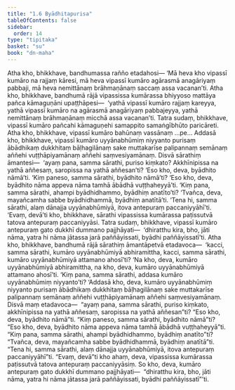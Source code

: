 ```yaml
---
title: "1.6 Byādhitapurisa"
tableOfContents: false
sidebar:
  order: 14
type: "tipitaka"
basket: "su"
book: "dn-maha"
---
```



<DynamicBreadcrumb />

<Division number="46" book="dn-maha">

<Paragraph number="96" book="dn-maha">
Atha kho, bhikkhave, bandhumassa rañño etadahosi—
</Paragraph>

<Paragraph number="97" book="dn-maha">
‘Mā heva kho vipassī kumāro na rajjaṃ kāresi, mā heva vipassī kumāro agārasmā anagāriyaṃ pabbaji, mā heva nemittānaṃ brāhmaṇānaṃ saccaṃ assa vacanan’ti. Atha kho, bhikkhave, bandhumā rājā vipassissa kumārassa bhiyyoso mattāya pañca kāmaguṇāni upaṭṭhāpesi—  ‘yathā vipassī kumāro rajjaṃ kareyya, yathā vipassī kumāro na agārasmā anagāriyaṃ pabbajeyya, yathā nemittānaṃ brāhmaṇānaṃ micchā assa vacanan’ti.
</Paragraph>

<Paragraph number="98" book="dn-maha">
Tatra sudaṃ, bhikkhave, vipassī kumāro pañcahi kāmaguṇehi samappito samaṅgībhūto paricāreti. Atha kho, bhikkhave, vipassī kumāro bahūnaṃ vassānaṃ …pe…
</Paragraph>

</Division>
<Division number="47" book="dn-maha">

<Paragraph number="99" book="dn-maha">
Addasā kho, bhikkhave, vipassī kumāro uyyānabhūmiṃ niyyanto purisaṃ ābādhikaṃ dukkhitaṃ bāḷhagilānaṃ sake muttakarīse palipannaṃ semānaṃ aññehi vuṭṭhāpiyamānaṃ aññehi saṃvesiyamānaṃ. Disvā sārathiṃ āmantesi—  ‘ayaṃ pana, samma sārathi, puriso kiṃkato? Akkhīnipissa na yathā aññesaṃ, saropissa na yathā aññesan’ti? ‘Eso kho, deva, byādhito nāmā’ti. ‘Kiṃ paneso, samma sārathi, byādhito nāmā’ti? ‘Eso kho, deva, byādhito nāma appeva nāma tamhā ābādhā vuṭṭhaheyyā’ti. ‘Kiṃ pana, samma sārathi, ahampi byādhidhammo, byādhiṃ anatīto’ti? ‘Tvañca, deva, mayañcamha sabbe byādhidhammā, byādhiṃ anatītā’ti. ‘Tena hi, samma sārathi, alaṃ dānajja uyyānabhūmiyā, itova antepuraṃ paccaniyyāhī’ti. ‘Evaṃ, devā’ti kho, bhikkhave, sārathi vipassissa kumārassa paṭissutvā tatova antepuraṃ paccaniyyāsi. Tatra sudaṃ, bhikkhave, vipassī kumāro antepuraṃ gato dukkhī dummano pajjhāyati—  ‘dhiratthu kira, bho, jāti nāma, yatra hi nāma jātassa jarā paññāyissati, byādhi paññāyissatī’ti.
</Paragraph>

</Division>
<Division number="48" book="dn-maha">

<Paragraph number="100" book="dn-maha">
Atha kho, bhikkhave, bandhumā rājā sārathiṃ āmantāpetvā etadavoca—  ‘kacci, samma sārathi, kumāro uyyānabhūmiyā abhiramittha, kacci, samma sārathi, kumāro uyyānabhūmiyā attamano ahosī’ti? ‘Na kho, deva, kumāro uyyānabhūmiyā abhiramittha, na kho, deva, kumāro uyyānabhūmiyā attamano ahosī’ti. ‘Kiṃ pana, samma sārathi, addasa kumāro uyyānabhūmiṃ niyyanto’ti? ‘Addasā kho, deva, kumāro uyyānabhūmiṃ niyyanto purisaṃ ābādhikaṃ dukkhitaṃ bāḷhagilānaṃ sake muttakarīse palipannaṃ semānaṃ aññehi vuṭṭhāpiyamānaṃ aññehi saṃvesiyamānaṃ. Disvā maṃ etadavoca—  “ayaṃ pana, samma sārathi, puriso kiṃkato, akkhīnipissa na yathā aññesaṃ, saropissa na yathā aññesan”ti? “Eso kho, deva, byādhito nāmā”ti. “Kiṃ paneso, samma sārathi, byādhito nāmā”ti? “Eso kho, deva, byādhito nāma appeva nāma tamhā ābādhā vuṭṭhaheyyā”ti. “Kiṃ pana, samma sārathi, ahampi byādhidhammo, byādhiṃ anatīto”ti? “Tvañca, deva, mayañcamha sabbe byādhidhammā, byādhiṃ anatītā”ti. “Tena hi, samma sārathi, alaṃ dānajja uyyānabhūmiyā, itova antepuraṃ paccaniyyāhī”ti. “Evaṃ, devā”ti kho ahaṃ, deva, vipassissa kumārassa paṭissutvā tatova antepuraṃ paccaniyyāsiṃ. So kho, deva, kumāro antepuraṃ gato dukkhī dummano pajjhāyati—  “dhiratthu kira, bho, jāti nāma, yatra hi nāma jātassa jarā paññāyissati, byādhi paññāyissatī”’ti.
</Paragraph>
</Division>